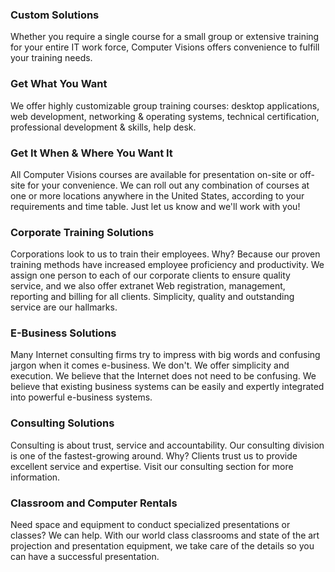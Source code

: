 
### Custom Solutions

Whether you require a single course for a small group or extensive training for your entire IT work force, Computer Visions offers convenience to fulfill your training needs.

<Divider />

### Get What You Want

We offer highly customizable group training courses: desktop applications, web development, networking & operating systems, technical certification, professional development & skills, help desk.

<Divider />

### Get It When & Where You Want It

All Computer Visions courses are available for presentation on-site or off-site for your convenience. We can roll out any combination of courses at one or more locations anywhere in the United States, according to your requirements and time table. Just let us know and we'll work with you!

<Divider />

### Corporate Training Solutions

Corporations look to us to train their employees. Why? Because our proven training methods have increased employee proficiency and productivity. We assign one person to each of our corporate clients to ensure quality service, and we also offer extranet Web registration, management, reporting and billing for all clients. Simplicity, quality and outstanding service are our hallmarks.

<Divider />

### E-Business Solutions

Many Internet consulting firms try to impress with big words and confusing jargon when it comes e-business. We don't. We offer simplicity and execution. We believe that the Internet does not need to be confusing. We believe that existing business systems can be easily and expertly integrated into powerful e-business systems.

<Divider />

### Consulting Solutions

Consulting is about trust, service and accountability. Our consulting division is one of the fastest-growing around. Why? Clients trust us to provide excellent service and expertise. Visit our consulting section for more information.

<Divider />

### Classroom and Computer Rentals

Need space and equipment to conduct specialized presentations or classes? We can help. With our world class classrooms and state of the art projection and presentation equipment, we take care of the details so you can have a successful presentation.
